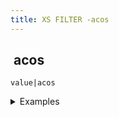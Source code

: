 ```yaml
---
title: XS FILTER -acos
---
```


## <img src="../assets/docuBadge (11).png" alt="" data-size="line"> acos <a href="#xsacos" id="xsacos"></a>

`value|acos`

<details>

<summary>Examples</summary>

```javascript
0|acos        // Returns 1.5707963267949 (π/2)
1|acos        // Returns 0
```

</details>

